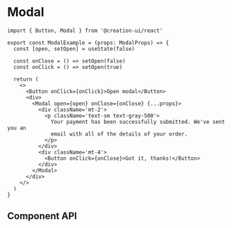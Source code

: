 

# Modal

```tsx copy
import { Button, Modal } from '@creation-ui/react'

export const ModalExample = (props: ModalProps) => {
  const [open, setOpen] = useState(false)

  const onClose = () => setOpen(false)
  const onClick = () => setOpen(true)

  return (
    <>
      <Button onClick={onClick}>Open modal</Button>
      <div>
        <Modal open={open} onClose={onClose} {...props}>
          <div className='mt-2'>
            <p className='text-sm text-gray-500'>
              Your payment has been successfully submitted. We've sent you an
              email with all of the details of your order.
            </p>
          </div>
          <div className='mt-4'>
            <Button onClick={onClose}>Got it, thanks!</Button>
          </div>
        </Modal>
      </div>
    </>
  )
}
```

<Container>
  <ModalExample />
</Container>

## Component API

<PropsTable
  properties={properties}
  name='Modal'
  description='Modal component props.'
/>
<PropsTable
  properties={properties}
  name='Modal.Title'
  description='Modal.Title component props.'
/>
